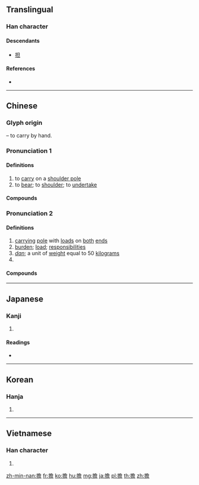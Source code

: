 {{also|担}}
==Translingual==

===Han character===
{{Han char|rn=64|rad=手|as=13|sn=16|four=57061|canj=QNCR|ids=⿰扌詹}}

====Descendants====
* [[担]]

====References====
* {{Han ref|kx=0459.010|dkj=12828|dj=0807.230|hdz=31971.030|uh=64D4|ud=25812|bh=BEE1|bd=48865}}

----

==Chinese==
{{zh-forms|s=担}}

===Glyph origin===
{{Han etym}}
{{Han compound|手|alt1=扌|t1=hand|詹|ls=psc|c1=s|c2=p}} – to carry by hand.

===Pronunciation 1===
{{zh-pron
|m=dān
|c=daam1
|h=pfs=tâm
|md=dăng
|mn=taⁿ/tam
|mn_note=taⁿ - vernacular; tam - literary
|w=1te,1'ne
|w_note=1'ne - variant, possibly influenced by {{zh-l|*拿}}, used in e.g. {{zh-l|*擔伊做脫}}
|mc=1
|oc=1,1
|cat=v
}}

====Definitions====
{{zh-hanzi}}

# to [[carry]] on a [[shoulder pole]]
# to [[bear]]; to [[shoulder]]; to [[undertake]]

====Compounds====
{{zh-der|fold=1|慷慨擔承|受怕擔憂|分擔|擔待|擔夫|擔險|擔心|擔任|擔保權|牽羊擔酒|承擔|擔飢受凍|擔簦|擔保|擔孤受寡|擔荷|擔雪填井|擔驚受怕|擔架|擔湯擔水|擔人情|擔雪塞井|擔糞|擔風袖月|擔帶|擔保物權|擔隔夜憂|擔誤|擔干係|沒擔當|擔免|擔保放款|擔不起|擔酒牽羊|擔憂|擔錯|擔湯運水|擔驚受恐|擔仗|擔負公徒|擔閣|擔綱|擔干紀|擔肩|擔負|擔扶|擔擱|擔水|擔保品|擔不是|析圭擔爵|枉擔虛名|擔當不過|擔驚|擔饒|擔雪填河|擔當不起|擔當|擔戴|擔承|荷擔|連帶負擔|躡蹻擔簦|訴訟擔保|負笈擔簦|負擔}}

===Pronunciation 2===
{{zh-pron
|m=dàn
|c=daam3
|h=pfs=tam
|md=dáng
|mn=tàⁿ
|w=2te
|mc=2
|oc=2+3,2
|cat=n,cls
}}

====Definitions====
{{zh-hanzi}}

# [[carrying]] [[pole]] with [[load]]s on [[both]] [[end]]s
# [[burden]]; [[load]]; [[responsibilities]]
# ''[[dan]]''; a unit of [[weight]] equal to 50 [[kilogram]]s
# {{zh-classifier|things carried on a [[shoulder pole]]|lit=[[load]]}}

====Compounds====
{{zh-der|fold=1|卸擔子|仙人擔|家無擔石|公擔|剃頭擔子|擔杖|春盛擔子|挑擔子|石擔|擔兒|挑擔|擔腳|擔子|擔石|挑重擔|生意擔子|擔擔麵|擔仔麵|擔子菌|磨擔|貨郎擔兒|調書擔兒|肩擔之家|趕飯擔|重擔|籮擔}}

----

==Japanese==

===Kanji===
{{ja-kanji|grade=|rs=手13}}

# {{defn|lang=ja|sort=手13}}

====Readings====
* {{ja-readings|goon=[[たん]] (tan)|kanon=[[たん]] (tan)|on=[[けつ]] (ketsu), [[せん]] (sen)|kun=[[になう]] (ninau), [[かつぐ]] (katsugu), [[おう]] (ou)}}

----

==Korean==

===Hanja===
{{ko-hanja|hangeul=담|eumhun=|rv=dam|mr=tam|y=tam}}

# {{defn|lang=ko|sort=手13}}

----

==Vietnamese==

===Han character===
{{vi-readings|rs=手13|hanviet=[[đâm]], [[đảm]], [[tạ]]}}

# {{defn|lang=vi|sort=手13}}

[[zh-min-nan:擔]]
[[fr:擔]]
[[ko:擔]]
[[hu:擔]]
[[mg:擔]]
[[ja:擔]]
[[pl:擔]]
[[th:擔]]
[[zh:擔]]